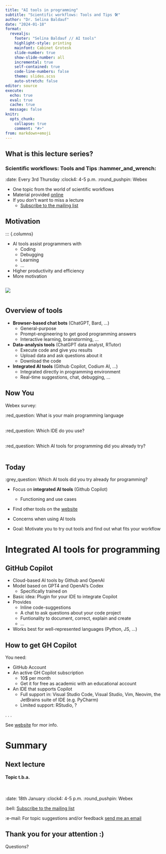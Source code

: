```yaml
---
title: "AI tools in programming"
subtitle: "Scientific workflows: Tools and Tips 🛠️"
author: "Dr. Selina Baldauf"
date: "2024-01-18"
format: 
  revealjs:
    footer: "Selina Baldauf // AI tools"
    highlight-style: printing
    mainfont: Cabinet Grotesk
    slide-number: true
    show-slide-number: all
    incremental: true
    self-contained: true
    code-line-numbers: false
    theme: slides.scss
    auto-stretch: false
editor: source
execute: 
  echo: true
  eval: true
  cache: true
  message: false
knitr: 
  opts_chunk: 
    collapse: true
    comment: "#>" 
from: markdown+emoji
---
```


## What is this lecture series?

### Scientific workflows: Tools and Tips :hammer_and_wrench:

::: nonincremental
:date: Every 3rd Thursday :clock4: 4-5 p.m. :round_pushpin: Webex

-   One topic from the world of scientific workflows
-   Material provided [online](https://selinazitrone.github.io/tools_and_tips/)
-   If you don't want to miss a lecture
    -   [Subscribe to the mailing list](https://lists.fu-berlin.de/listinfo/toolsAndTips)
:::

## Motivation

::: {.columns}

- AI tools assist programmers with
  - Coding
  - Debugging
  - Learning
  - ...
- Higher productivity and efficiency
- More motivation

::: {.column width="50%"}


:::
::: {.column width="50%"}

![](images/2024_01_18_ai_tools/dalle_motivation.png)

:::

## Overview of tools

- **Browser-based chat bots** (ChatGPT, Bard, ...)
  - General-purpose
  - Prompt-engineering to get good programming answers
  - Interactive learning, brainstorming, ...

- **Data-analysis tools** (ChatGPT data analyst, RTutor)
  - Execute code and give you results
  - Upload data and ask questions about it
  - Download the code

- **Integrated AI tools** (Github Copilot, Codium AI, ...)
  - Integrated directly in programming environment
  - Real-time suggestions, chat, debugging, ...

## Now You

Webex survey:

:red_question: What is your main programming language <br><br>

:red_question: Which IDE do you use? <br><br>

:red_question: Which AI tools for programming did you already try? <br><br>

## Today

:grey_question: Which AI tools did you try already for programming?

- Focus on **integrated AI tools** (Github Copilot)
  - Functioning and use cases

- Find other tools on the [website](https://selinazitrone.github.io/tools_and_tips/07_ai_tools.html)

- Concerns when using AI tools

- Goal: Motivate you to try out tools and find out what fits your workflow

# Integrated AI tools for programming

## GitHub Copilot

- Cloud-based AI tools by Github and OpenAI
- Model based on GPT4 and OpenAI's Codex
  - Specifically trained on
- Basic idea: Plugin for your IDE to integrate Copilot
- Provides
  - Inline code-suggestions
  - A chat to ask questions about your code project
  - Funtionality to document, correct, explain and create
  - ...
- Works best for well-represented languages (Python, JS, ...)
  
## How to get GH Copilot

You need:

- GitHub Account
- An active GH Copilot subscription
  - 10$ per month
  - Get it for free as academic with an educational account
- An IDE that supports Copilot
  - Full support in: Visual Studio Code, Visual Studio, Vim, Neovim, the JetBrains suite of IDE (e.g. PyCharm)
  - Limited support: RStudio, ?

. . .

See [website](https://selinazitrone.github.io/tools_and_tips/07_ai_tools.html) for mor info.

## 

# Summary


## Next lecture

#### Topic t.b.a.

<br>

:date: 18th January :clock4: 4-5 p.m. :round_pushpin: Webex

:bell: [Subscribe to the mailing list](https://lists.fu-berlin.de/listinfo/toolsAndTips)

:e-mail: For topic suggestions and/or feedback [send me an email](mailto:selina.baldauf@fu-berlin.de)

## Thank you for your attention :)
Questions?